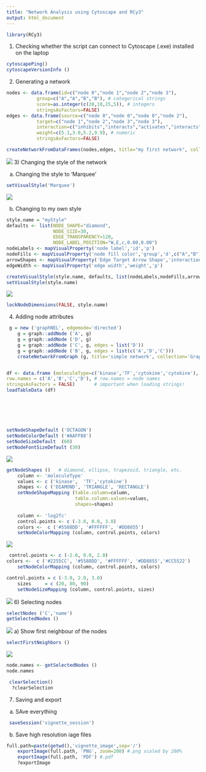 ```yaml
---
title: "Network Analysis using Cytoscape and RCy3"
output: html_document
---
```


```r
library(RCy3)

```

1) Checking whether the script can connect to Cytoscape (.exe) installed on the laptop
```r
cytoscapePing()
cytoscapeVersionInfo ()
```

2) Generating a network
```r
nodes <- data.frame(id=c("node 0","node 1","node 2","node 3"),
           group=c("A","A","B","B"), # categorical strings
           score=as.integer(c(20,10,15,5)), # integers
           stringsAsFactors=FALSE)
edges <- data.frame(source=c("node 0","node 0","node 0","node 2"),
           target=c("node 1","node 2","node 3","node 3"),
           interaction=c("inhibits","interacts","activates","interacts"),  # optional
           weight=c(5.1,3.0,5.2,9.9), # numeric
           stringsAsFactors=FALSE)

createNetworkFromDataFrames(nodes,edges, title="my first network", collection="DataFrame Example")
```
 ![](Images/Lab_12.jpeg)
3) Changing the style of the network

  a) Changing the style to 'Marquee'
```r
setVisualStyle('Marquee')
```

 ![](Images/Lab_12_2.jpeg)

  b) Changing to my own style
  
```r
style.name = "myStyle"
defaults <- list(NODE_SHAPE="diamond",
                 NODE_SIZE=30,
                 EDGE_TRANSPARENCY=120,
                 NODE_LABEL_POSITION="W,E,c,0.00,0.00")
nodeLabels <- mapVisualProperty('node label','id','p')
nodeFills <- mapVisualProperty('node fill color','group','d',c("A","B"), c("#FF9900","#66AAAA"))
arrowShapes <- mapVisualProperty('Edge Target Arrow Shape','interaction','d',c("activates","inhibits","interacts"),c("Arrow","T","None"))
edgeWidth <- mapVisualProperty('edge width','weight','p')

createVisualStyle(style.name, defaults, list(nodeLabels,nodeFills,arrowShapes,edgeWidth))
setVisualStyle(style.name)
```
 ![](Images/Lab_12_3.jpeg)


```r
lockNodeDimensions(FALSE, style.name)
```

4) Adding node attributes

```r
 g = new ('graphNEL', edgemode='directed')
    g = graph::addNode ('A', g)
    g = graph::addNode ('D', g)
    g = graph::addNode ('C', g, edges = list('D'))
    g = graph::addNode ('B', g, edges = list(c('A','D','C')))
    createNetworkFromGraph (g, title='simple network', collection='GraphNEL Example')


df <- data.frame (moleculeType=c('kinase','TF','cytokine','cytokine'),                    log2fc=c(1.8,3.0,-1.2,-2.5),
row.names = c('A','B','C','D'), # row.names = node names
stringsAsFactors = FALSE)       # important when loading strings!
loadTableData (df)
    
    
    
    
    
    
setNodeShapeDefault ('OCTAGON')
setNodeColorDefault ('#AAFF88')
setNodeSizeDefault  (60)
setNodeFontSizeDefault (30)
```
 ![](Images/Lab_12_4.jpeg)

```r

getNodeShapes ()   # diamond, ellipse, trapezoid, triangle, etc.
    column <- 'moleculeType'
    values <- c ('kinase',  'TF','cytokine')
    shapes <- c ('DIAMOND', 'TRIANGLE', 'RECTANGLE')
    setNodeShapeMapping (table.column=column, 
                         table.column.values=values,
                         shapes=shapes)
    
    column <- 'log2fc'
    control.points <- c (-3.0, 0.0, 3.0)
    colors <-  c ('#5588DD', '#FFFFFF', '#DD8855')
    setNodeColorMapping (column, control.points, colors)
```
 ![](Images/Lab_12_5.jpeg)
 
 
 
```r

 control.points <- c (-2.0, 0.0, 2.0)
colors <-  c ('#2255CC', '#5588DD', '#FFFFFF', '#DD8855','#CC5522')
    setNodeColorMapping (column, control.points, colors)
```
 
 

```r
control.points = c (-3.0, 2.0, 3.0)
    sizes     = c (20, 80, 90)
    setNodeSizeMapping (column, control.points, sizes)
```

 ![](Images/Lab_12_6.jpeg)
 6) Selecting nodes
```r
selectNodes ('C','name')
getSelectedNodes ()
```
![](Images/Lab_12_7.jpeg)
 a) Show first neighbour of the nodes
 
```r
selectFirstNeighbors ()
```
 ![](Images/Lab_12_8.jpeg)
 
```r
node.names <- getSelectedNodes ()
node.names
```
 
```r
 clearSelection()
  ?clearSelection
```
 
 7) Saving and export
 
  a) SAve everything
```r
 saveSession('vignette_session')
```
 
  b) Save high resolution iage files
  
```r
full.path=paste(getwd(),'vignette_image',sep='/')
    exportImage(full.path, 'PNG', zoom=200) #.png scaled by 200%
    exportImage(full.path, 'PDF') #.pdf
    ?exportImage
```
  
 